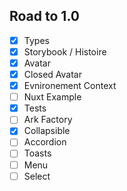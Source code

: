 ## Road to 1.0

- [x] Types
- [x] Storybook / Histoire
- [x] Avatar
- [x] Closed Avatar
- [x] Evnironement Context
- [ ] Nuxt Example
- [x] Tests
- [ ] Ark Factory
- [x] Collapsible
- [ ] Accordion
- [ ] Toasts
- [ ] Menu
- [ ] Select